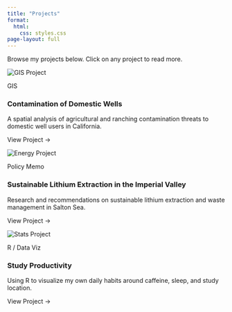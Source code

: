 ```yaml
---
title: "Projects"
format: 
  html:
    css: styles.css
page-layout: full
---
```


Browse my projects below. Click on any project to read more.

::: {.project-gallery}

::: {.project-card}
[<img src="images/GIS_project_cover.jpg" alt="GIS Project" class="project-image">]{href="gis_project.qmd"}

::: {.project-content}
[GIS]{.project-tag}

### [Contamination of Domestic Wells]{.project-title}

A spatial analysis of agricultural and ranching contamination threats to domestic well users in California.
:::

[View Project →]{.project-link href="gis_project.qmd"}
:::

::: {.project-card}
[<img src="images/energy_project_cover.jpg" alt="Energy Project" class="project-image">]{href="energy_project.qmd"}

::: {.project-content}
[Policy Memo]{.project-tag}

### [Sustainable Lithium Extraction in the Imperial Valley]{.project-title}

Research and recommendations on sustainable lithium extraction and waste management in Salton Sea.
:::

[View Project →]{.project-link href="energy_project.qmd"}
:::

::: {.project-card}
[<img src="images/stats_cover.jpg" alt="Stats Project" class="project-image">]{href="stats_project.qmd"}

::: {.project-content}
[R / Data Viz]{.project-tag}

### [Study Productivity]{.project-title}

Using R to visualize my own daily habits around caffeine, sleep, and study location.
:::

[View Project →]{.project-link href="stats_project.qmd"}
:::

:::